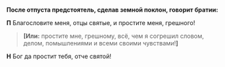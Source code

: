 **После отпуста предстоятель, сделав земной поклон, говорит братии:**

**П** Благословите меня, отцы святые, и простите меня, грешного!
> **[Или:** простите мне, грешному, всё, чем я согрешил словом, делом, помышлениями и всеми своими чувствами!**]**

**Н** Бог да простит тебя, отче святой!
